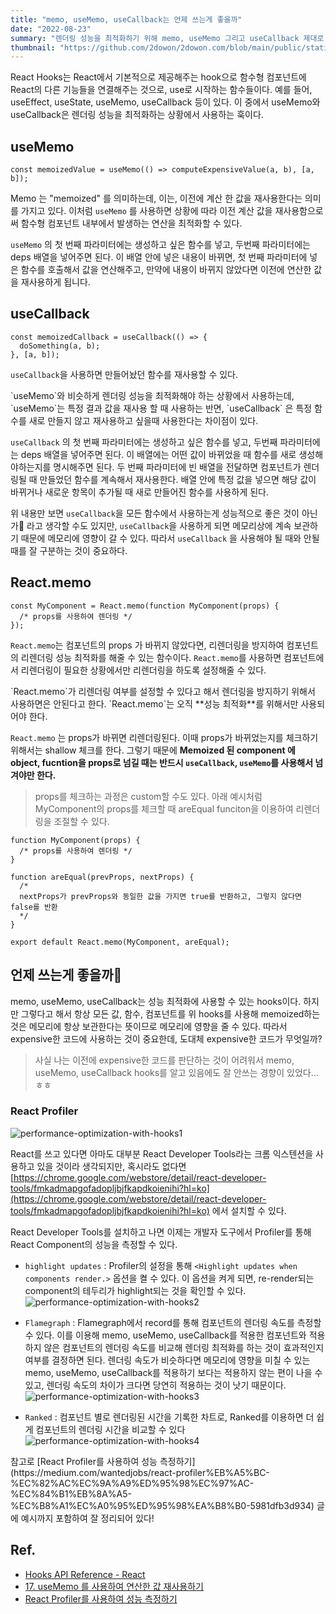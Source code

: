 ```yaml
---
title: "memo, useMemo, useCallback는 언제 쓰는게 좋을까"
date: "2022-08-23"
summary: "렌더링 성능을 최적화하기 위해 memo, useMemo 그리고 useCallback 제대로 사용하기"
thumbnail: "https://github.com/2dowon/2dowon.com/blob/main/public/static/images/post/writing/performance-optimization-with-hooks-cover.png?raw=true"
---
```


React Hooks는 React에서 기본적으로 제공해주는 hook으로 함수형 컴포넌트에 React의 다른 기능들을 연결해주는 것으로, use로 시작하는 함수들이다. 예를 들어, useEffect, useState, useMemo, useCallback 등이 있다. 이 중에서 useMemo와 useCallback은 렌더링 성능을 최적화하는 상황에서 사용하는 훅이다.

## useMemo

```tsx
const memoizedValue = useMemo(() => computeExpensiveValue(a, b), [a, b]);
```

Memo 는 "memoized" 를 의미하는데, 이는, 이전에 계산 한 값을 재사용한다는 의미를 가지고 있다. 이처럼 `useMemo` 를 사용하면 상황에 따라 이전 계산 값을 재사용함으로써 함수형 컴포넌트 내부에서 발생하는 연산을 최적화할 수 있다.

`useMemo` 의 첫 번째 파라미터에는 생성하고 싶은 함수를 넣고, 두번째 파라미터에는 deps 배열을 넣어주면 된다. 이 배열 안에 넣은 내용이 바뀌면, 첫 번째 파라미터에 넣은 함수를 호출해서 값을 연산해주고, 만약에 내용이 바뀌지 않았다면 이전에 연산한 값을 재사용하게 됩니다.

## useCallback

```tsx
const memoizedCallback = useCallback(() => {
  doSomething(a, b);
}, [a, b]);
```

`useCallback`을 사용하면 만들어놨던 함수를 재사용할 수 있다.

<Callout type="note">
  `useMemo`와 비슷하게 렌더링 성능을 최적화해야 하는 상황에서 사용하는데,
  `useMemo`는 특정 결과 값을 재사용 할 때 사용하는 반면, `useCallback` 은 특정
  함수를 새로 만들지 않고 재사용하고 싶을때 사용한다는 차이점이 있다.
</Callout>

`useCallback` 의 첫 번째 파라미터에는 생성하고 싶은 함수를 넣고, 두번째 파라미터에는 deps 배열을 넣어주면 된다. 이 배열에는 어떤 값이 바뀌었을 때 함수를 새로 생성해야하는지를 명시해주면 된다. 두 번째 파라미터에 빈 배열을 전달하면 컴포넌트가 렌더링될 때 만들었던 함수를 계속해서 재사용한다. 배열 안에 특정 값을 넣으면 해당 값이 바뀌거나 새로운 항목이 추가될 때 새로 만들어진 함수를 사용하게 된다.

위 내용만 보면 `useCallback`을 모든 함수에서 사용하는게 성능적으로 좋은 것이 아닌가🤔 라고 생각할 수도 있지만, `useCallback`을 사용하게 되면 메모리상에 계속 보관하기 때문에 메모리에 영향이 갈 수 있다. 따라서 `useCallback` 을 사용해야 될 때와 안될 때를 잘 구분하는 것이 중요하다.

## React.memo

```tsx
const MyComponent = React.memo(function MyComponent(props) {
  /* props를 사용하여 렌더링 */
});
```

`React.memo`는 컴포넌트의 props 가 바뀌지 않았다면, 리렌더링을 방지하여 컴포넌트의 리렌더링 성능 최적화를 해줄 수 있는 함수이다. `React.memo`를 사용하면 컴포넌트에서 리렌더링이 필요한 상황에서만 리렌더링을 하도록 설정해줄 수 있다.

<Callout type="danger">
  `React.memo`가 리렌더링 여부를 설정할 수 있다고 해서 렌더링을 방지하기 위해서
  사용하면은 안된다고 한다. `React.memo`는 오직 **성능 최적화**를 위해서만
  사용되어야 한다.
</Callout>

`React.memo` 는 props가 바뀌면 리렌더링된다. 이때 props가 바뀌었는지를 체크하기 위해서는 shallow 체크를 한다. 그렇기 때문에 **Memoized 된 component 에 object, fucntion을 props로 넘길 때는 반드시 `useCallback`, `useMemo`를 사용해서 넘겨야만 한다.**

> props를 체크하는 과정은 custom할 수도 있다. 아래 예시처럼 MyComponent의 props를 체크할 때 areEqual funciton을 이용하여 리렌더링을 조절할 수 있다.

```tsx
function MyComponent(props) {
  /* props를 사용하여 렌더링 */
}

function areEqual(prevProps, nextProps) {
  /*
  nextProps가 prevProps와 동일한 값을 가지면 true를 반환하고, 그렇지 않다면 false를 반환
  */
}

export default React.memo(MyComponent, areEqual);
```

## 언제 쓰는게 좋을까🤔

memo, useMemo, useCallback는 성능 최적화에 사용할 수 있는 hooks이다. 하지만 그렇다고 해서 항상 모든 값, 함수, 컴포넌트를 위 hooks를 사용해 memoized하는 것은 메모리에 항상 보관한다는 뜻이므로 메모리에 영향을 줄 수 있다. 따라서 expensive한 코드에 사용하는 것이 중요한데, 도대체 expensive한 코드가 무엇일까?

> 사실 나는 이전에 expensive한 코드를 판단하는 것이 어려워서 memo, useMemo, useCallback hooks를 알고 있음에도 잘 안쓰는 경향이 있었다…ㅎㅎ

### React Profiler

![performance-optimization-with-hooks1](/static/images/post/writing/performance-optimization-with-hooks.png)

React를 쓰고 있다면 아마도 대부분 React Developer Tools라는 크롬 익스텐션을 사용하고 있을 것이라 생각되지만, 혹시라도 없다면 [https://chrome.google.com/webstore/detail/react-developer-tools/fmkadmapgofadopljbjfkapdkoienihi?hl=ko](https://chrome.google.com/webstore/detail/react-developer-tools/fmkadmapgofadopljbjfkapdkoienihi?hl=ko) 에서 설치할 수 있다.

React Developer Tools를 설치하고 나면 이제는 개발자 도구에서 Profiler를 통해 React Component의 성능을 측정할 수 있다.

- `highlight updates` : Profiler의 설정을 통해 `<Highlight updates when components render.>` 옵션을 켤 수 있다. 이 옵션을 켜게 되면, re-render되는 component의 테두리가 highlight되는 것을 확인할 수 있다.
  ![performance-optimization-with-hooks2](/static/images/post/writing/performance-optimization-with-hooks2.png)

- `Flamegraph` : Flamegraph에서 record를 통해 컴포넌트의 렌더링 속도를 측정할 수 있다. 이를 이용해 memo, useMemo, useCallback를 적용한 컴포넌트와 적용하지 않은 컴포넌트의 렌더링 속도를 비교해 렌더링 최적화를 하는 것이 효과적인지 여부를 결정하면 된다. 렌더링 속도가 비슷하다면 메모리에 영향을 미칠 수 있는 memo, useMemo, useCallback를 적용하기 보다는 적용하지 않는 편이 나을 수 있고, 렌더링 속도의 차이가 크다면 당연히 적용하는 것이 낫기 때문이다.
  ![performance-optimization-with-hooks3](/static/images/post/writing/performance-optimization-with-hooks3.png)

- `Ranked` : 컴포넌트 별로 렌더링된 시간을 기록한 차트로, Ranked를 이용하면 더 쉽게 컴포넌트의 렌더링 시간을 비교할 수 있다
  ![performance-optimization-with-hooks4](/static/images/post/writing/performance-optimization-with-hooks4.png)

<Callout type="tip">
  참고로 [React Profiler를 사용하여 성능
  측정하기](https://medium.com/wantedjobs/react-profiler%EB%A5%BC-%EC%82%AC%EC%9A%A9%ED%95%98%EC%97%AC-%EC%84%B1%EB%8A%A5-%EC%B8%A1%EC%A0%95%ED%95%98%EA%B8%B0-5981dfb3d934)
  글에 예시까지 포함하여 잘 정리되어 있다!
</Callout>

## Ref.

- [Hooks API Reference - React](https://ko.reactjs.org/docs/hooks-reference.html)
- [17. useMemo 를 사용하여 연산한 값 재사용하기](https://react.vlpt.us/basic/17-useMemo.html)
- [React Profiler를 사용하여 성능 측정하기](https://medium.com/wantedjobs/react-profiler%EB%A5%BC-%EC%82%AC%EC%9A%A9%ED%95%98%EC%97%AC-%EC%84%B1%EB%8A%A5-%EC%B8%A1%EC%A0%95%ED%95%98%EA%B8%B0-5981dfb3d934)
